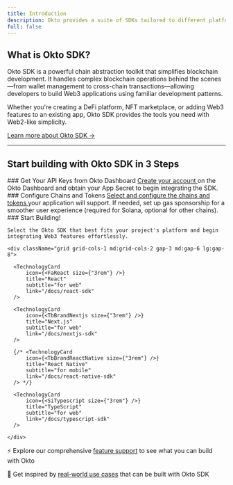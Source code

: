 ```yaml
---
title: Introduction
description: Okto provides a suite of SDKs tailored to different platforms, enabling you to integrate Web3 functionalities effortlessly.
full: false
---
```



## What is Okto SDK?

Okto SDK is a powerful chain abstraction toolkit that simplifies blockchain development. It handles complex blockchain operations behind the scenes—from wallet management to cross-chain transactions—allowing developers to build Web3 applications using familiar development patterns. 

Whether you're creating a DeFi platform, NFT marketplace, or adding Web3 features to an existing app, Okto SDK provides the tools you need with Web2-like simplicity.

[Learn more about Okto SDK →](/docs/okto-sdk/sdk-introduction)

---

## Start building with Okto SDK in 3 Steps

<Steps>
  <Step>
    ### Get Your API Keys from Okto Dashboard
    <a 
      href="https://dashboard.okto.tech/login" 
      target="_blank" 
      rel="noopener noreferrer"
      className="no-underline"
    >Create your account </a> 
    on the Okto Dashboard and obtain your App Secret to begin integrating the SDK.
  </Step>

  <Step>
    ### Configure Chains and Tokens
    <a 
      href="https://dashboard.okto.tech/login" 
      target="_blank" 
      rel="noopener noreferrer"
      className="no-underline"
    >Select and configure the chains and tokens </a>
    your application will support. If needed, set up gas sponsorship for a smoother user experience (required for Solana, optional for other chains).
  </Step>

  <Step>
    ### Start Building!

    Select the Okto SDK that best fits your project's platform and begin integrating Web3 features effortlessly.

    <div className="grid grid-cols-1 md:grid-cols-2 gap-3 md:gap-6 lg:gap-8">
  
      <TechnologyCard
          icon={<FaReact size={"3rem"} />}
          title="React"
          subtitle="for web"
          link="/docs/react-sdk"
      />

      <TechnologyCard
          icon={<TbBrandNextjs size={"3rem"} />}
          title="Next.js"
          subtitle="for web"
          link="/docs/nextjs-sdk"
      />

      {/* <TechnologyCard
          icon={<TbBrandReactNative size={"3rem"} />}
          title="React Native"
          subtitle="for mobile"
          link="/docs/react-native-sdk"
      /> */}

      <TechnologyCard
          icon={<SiTypescript size={"3rem"} />}
          title="TypeScript"
          subtitle="for web"
          link="/docs/typescript-sdk"
      />

    </div>
  </Step>
</Steps>

<Callout title="Key Resources">

⚡ Explore our comprehensive [feature support](/docs/okto-sdk/feature-support) to see what you can build with Okto

🔨 Get inspired by [real-world use cases](/docs/okto-sdk/use-cases) that can be built with Okto SDK
</Callout>

